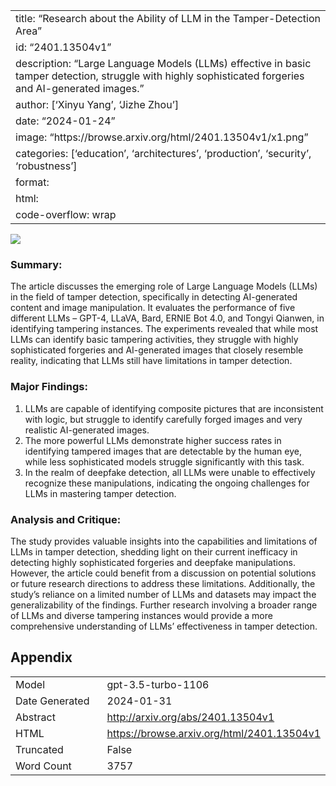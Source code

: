 
---
title: "Research about the Ability of LLM in the Tamper-Detection Area"
id: "2401.13504v1"
description: "Large Language Models (LLMs) effective in basic tamper detection, struggle with highly sophisticated forgeries and AI-generated images."
author: ['Xinyu Yang', 'Jizhe Zhou']
date: "2024-01-24"
image: "https://browse.arxiv.org/html/2401.13504v1/x1.png"
categories: ['education', 'architectures', 'production', 'security', 'robustness']
format:
  html:
    code-overflow: wrap
---

![](https://browse.arxiv.org/html/2401.13504v1/x1.png)

### **Summary:**
The article discusses the emerging role of Large Language Models (LLMs) in the field of tamper detection, specifically in detecting AI-generated content and image manipulation. It evaluates the performance of five different LLMs – GPT-4, LLaVA, Bard, ERNIE Bot 4.0, and Tongyi Qianwen, in identifying tampering instances. The experiments revealed that while most LLMs can identify basic tampering activities, they struggle with highly sophisticated forgeries and AI-generated images that closely resemble reality, indicating that LLMs still have limitations in tamper detection.

### **Major Findings:**
1. LLMs are capable of identifying composite pictures that are inconsistent with logic, but struggle to identify carefully forged images and very realistic AI-generated images.
2. The more powerful LLMs demonstrate higher success rates in identifying tampered images that are detectable by the human eye, while less sophisticated models struggle significantly with this task.
3. In the realm of deepfake detection, all LLMs were unable to effectively recognize these manipulations, indicating the ongoing challenges for LLMs in mastering tamper detection.

### **Analysis and Critique:**
The study provides valuable insights into the capabilities and limitations of LLMs in tamper detection, shedding light on their current inefficacy in detecting highly sophisticated forgeries and deepfake manipulations. However, the article could benefit from a discussion on potential solutions or future research directions to address these limitations. Additionally, the study's reliance on a limited number of LLMs and datasets may impact the generalizability of the findings. Further research involving a broader range of LLMs and diverse tampering instances would provide a more comprehensive understanding of LLMs' effectiveness in tamper detection.

## Appendix

|          |          |
|----------|----------|
| Model     | gpt-3.5-turbo-1106       |
| Date Generated     | 2024-01-31       |
| Abstract | [http://arxiv.org/abs/2401.13504v1](http://arxiv.org/abs/2401.13504v1)        |
| HTML     | [https://browse.arxiv.org/html/2401.13504v1](https://browse.arxiv.org/html/2401.13504v1)       |
| Truncated       | False       |
| Word Count       | 3757       |